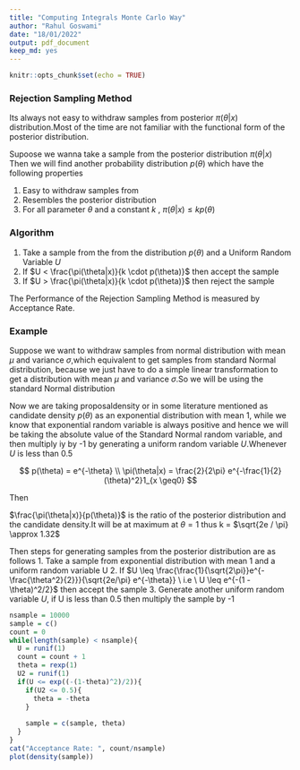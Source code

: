 ```yaml
---
title: "Computing Integrals Monte Carlo Way"
author: "Rahul Goswami"
date: "18/01/2022"
output: pdf_document
keep_md: yes
---
```


```r
knitr::opts_chunk$set(echo = TRUE)
```

### Rejection Sampling Method

Its always not easy to withdraw samples from posterior $\pi(\theta|x)$ distribution.Most of the time 
are not familiar with the functional form of the posterior distribution. 

Supoose we wanna take a sample from the posterior distribution $\pi(\theta|x)$
Then we will find another probability distribution $p(\theta)$ which have the following properties

1. Easy to withdraw samples from
2. Resembles the posterior distribution
3. For all parameter $\theta$ and a constant $k$ , $\pi(\theta|x) \leq k  p(\theta)$

### Algorithm

1. Take a sample from the from the distribution $p(\theta)$ and a Uniform Random Variable $U$
2. If $U < \frac{\pi(\theta|x)}{k \cdot p(\theta)}$ then accept the sample
3. If $U > \frac{\pi(\theta|x)}{k \cdot p(\theta)}$ then reject the sample


The Performance of the Rejection Sampling Method is measured by Acceptance Rate.

### Example

Suppose we want to withdraw samples from normal distribution with mean $\mu$ and variance $\sigma$,which equivalent to get samples from standard Normal distribution, because we just have to do a simple linear transformation to get a distribution with mean $\mu$ and variance $\sigma$.So we will be using the standard Normal distribution

Now we are taking proposaldensity or in some literature mentioned as candidate density $p(\theta)$ as an exponential distribution with mean $1$, while we know that exponential random variable is always positive and hence we will be taking the absolute value of the Standard Normal random variable, and then multiply iy by -1 by generating a uniform random variable $U$.Whenever $U$ is less than 0.5


$$
p(\theta) = e^{-\theta}  \\
\pi(\theta|x) = \frac{2}{2\pi}  e^{-\frac{1}{2}(\theta)^2}1_{x \geq0}
$$

Then


$\frac{\pi(\theta|x)}{p(\theta)}$ is the ratio of the posterior distribution and the candidate density.It will be at 
maximum at $\theta = 1$ thus k = $\sqrt{2e / \pi} \approx 1.32$ 

Then steps for generating samples from the posterior distribution are as follows
1. Take a sample from exponential distribution with mean $1$ and a uniform random variable U
2. If $U \leq \frac{\frac{1}{\sqrt{2\pi}}e^{-\frac{\theta^2}{2}}}{\sqrt{2e/\pi} e^{-\theta}} \ i.e \ U \leq e^{-(1 -\theta)^2/2}$ then accept the sample
3. Generate another uniform random variable $U$, if U is less than 0.5 then multiply the sample by -1



```r
nsample = 10000
sample = c()
count = 0
while(length(sample) < nsample){
  U = runif(1)
  count = count + 1
  theta = rexp(1)
  U2 = runif(1)
  if(U <= exp((-(1-theta)^2)/2)){ 
    if(U2 <= 0.5){
      theta = -theta
    }
    
    sample = c(sample, theta)
  }
}
cat("Acceptance Rate: ", count/nsample)
plot(density(sample))
```



